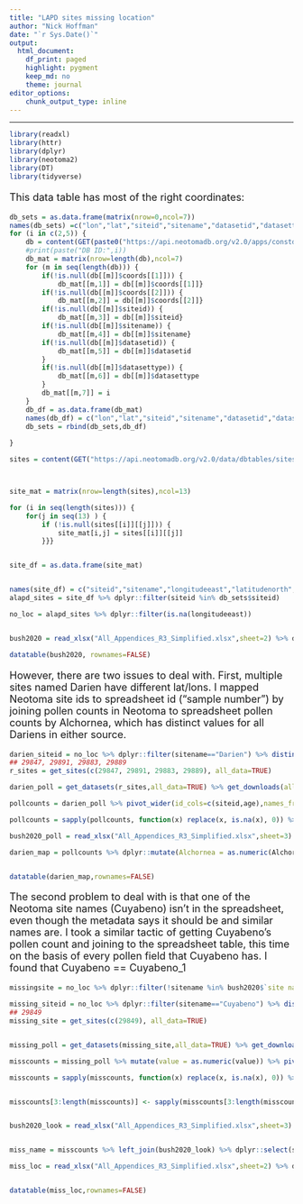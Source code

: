 ```yaml
---
title: "LAPD sites missing location"
author: "Nick Hoffman"
date: "`r Sys.Date()`"
output:
  html_document:
    df_print: paged
    highlight: pygment
    keep_md: no
    theme: journal
editor_options:
    chunk_output_type: inline
---
```


<style type="text/css">
h2, h3, h4, h5, h6 {
  counter-reset: section;
}
p {
  font-size:18px;
}

ul {
  font-size:18px;
}

li {
  font-size:18px;
}
table {
   padding: 0;border-collapse: collapse;
   layout: fixed;
   width: 90%; }
table tr {
   border-top: 1px solid #cccccc;
   background-color: white;
   margin: 0;
   padding: 0; }
table tr:nth-child(2n) {
   background-color: #f8f8f8; }
table tr th {
   font-weight: bold;
   border: 1px solid #cccccc;
   margin: 0;
   padding: 6px 13px; }
table tr td {
   border: 1px solid #cccccc;
   margin: 0;
   padding: 6px 13px; }
table tr th :first-child, table tr td :first-child {
   margin-top: 0; }
table tr th :last-child, table tr td :last-child {
   margin-bottom: 0; }
.html-widget {
    margin: auto;
}
</style>

---

```r

library(readxl)
library(httr)
library(dplyr)
library(neotoma2)
library(DT)
library(tidyverse)

```

This data table has most of the right coordinates:

```r



db_sets = as.data.frame(matrix(nrow=0,ncol=7))
names(db_sets) =c("lon","lat","siteid","sitename","datasetid","datasettype","dbID")
for (i in c(2,5)) {
    db = content(GET(paste0("https://api.neotomadb.org/v2.0/apps/constdb/datasets?dbid=",i)))$data
    #print(paste("DB ID:",i))
    db_mat = matrix(nrow=length(db),ncol=7)
    for (m in seq(length(db))) {
        if(!is.null(db[[m]]$coords[[1]])) {
            db_mat[[m,1]] = db[[m]]$coords[[1]]}
        if(!is.null(db[[m]]$coords[[2]])) {
            db_mat[[m,2]] = db[[m]]$coords[[2]]}
        if(!is.null(db[[m]]$siteid)) {
            db_mat[[m,3]] = db[[m]]$siteid}
        if(!is.null(db[[m]]$sitename)) {
            db_mat[[m,4]] = db[[m]]$sitename}
        if(!is.null(db[[m]]$datasetid)) {
            db_mat[[m,5]] = db[[m]]$datasetid
        }
        if(!is.null(db[[m]]$datasettype)) {
            db_mat[[m,6]] = db[[m]]$datasettype
        }
        db_mat[[m,7]] = i
    }
    db_df = as.data.frame(db_mat)
    names(db_df) = c("lon","lat","siteid","sitename","datasetid","datasettype","dbID")
    db_sets = rbind(db_sets,db_df)
    
}

sites = content(GET("https://api.neotomadb.org/v2.0/data/dbtables/sites?count=false&limit=99999"))$data



site_mat = matrix(nrow=length(sites),ncol=13)

for (i in seq(length(sites))) {
    for(j in seq(13) ) {
        if (!is.null(sites[[i]][[j]])) {
            site_mat[i,j] = sites[[i]][[j]]
        }}}


site_df = as.data.frame(site_mat)


names(site_df) = c("siteid","sitename","longitudeeast","latitudenorth","longitudewest","latitudesouth","altitude","area","sitedescription","notes","datecreated","datemodified","geog")
alapd_sites = site_df %>% dplyr::filter(siteid %in% db_sets$siteid)

no_loc = alapd_sites %>% dplyr::filter(is.na(longitudeeast))


bush2020 = read_xlsx("All_Appendices_R3_Simplified.xlsx",sheet=2) %>% dplyr::filter(`site name` %in% no_loc$sitename) %>% dplyr::select(`sample number`,`site name`,latitude,longitude) %>% distinct()

datatable(bush2020, rownames=FALSE)

```

However, there are two issues to deal with. First, multiple sites named Darien have different lat/lons. I mapped Neotoma site ids to spreadsheet id ("sample number") by joining pollen counts in Neotoma to spreadsheet pollen counts by Alchornea, which has distinct values for all Dariens in either source.

```r


darien_siteid = no_loc %>% dplyr::filter(sitename=="Darien") %>% distinct(siteid)
## 29847, 29891, 29883, 29889
r_sites = get_sites(c(29847, 29891, 29883, 29889), all_data=TRUE)

darien_poll = get_datasets(r_sites,all_data=TRUE) %>% get_downloads(all_data=TRUE) %>% samples()

pollcounts = darien_poll %>% pivot_wider(id_cols=c(siteid,age),names_from="variablename",values_from=value)

pollcounts = sapply(pollcounts, function(x) replace(x, is.na(x), 0)) %>% as.data.frame()

bush2020_poll = read_xlsx("All_Appendices_R3_Simplified.xlsx",sheet=3) %>% dplyr::filter(`site name` == "Darien")

darien_map = pollcounts %>% dplyr::mutate(Alchornea = as.numeric(Alchornea)) %>% left_join(bush2020_poll, by= join_by(Alchornea)) %>% dplyr::select(siteid, `sample number`,`site name`) %>% left_join(bush2020)


datatable(darien_map,rownames=FALSE)

```

The second problem to deal with is that one of the Neotoma site names (Cuyabeno) isn't in the spreadsheet, even though the metadata says it should be and similar names are. I took a similar tactic of getting Cuyabeno's pollen count and joining to the spreadsheet table, this time on the basis of every pollen field that Cuyabeno has. I found that Cuyabeno == Cuyabeno_1

```r

missingsite = no_loc %>% dplyr::filter(!sitename %in% bush2020$`site name`)

missing_siteid = no_loc %>% dplyr::filter(sitename=="Cuyabeno") %>% distinct(siteid)
## 29849
missing_site = get_sites(c(29849), all_data=TRUE)


missing_poll = get_datasets(missing_site,all_data=TRUE) %>% get_downloads(all_data=TRUE) %>% samples()

misscounts = missing_poll %>% mutate(value = as.numeric(value)) %>% pivot_wider(id_cols=c(siteid,sitename,datasetid,age),names_from="variablename",values_from=value)

misscounts = sapply(misscounts, function(x) replace(x, is.na(x), 0)) %>% as.data.frame()


misscounts[3:length(misscounts)] <- sapply(misscounts[3:length(misscounts)], function(x) as.numeric(as.character(x)))


bush2020_look = read_xlsx("All_Appendices_R3_Simplified.xlsx",sheet=3)


miss_name = misscounts %>% left_join(bush2020_look) %>% dplyr::select(siteid,sitename,`sample number`,`site name`,)

miss_loc = read_xlsx("All_Appendices_R3_Simplified.xlsx",sheet=2) %>% dplyr::filter(`site name` == miss_name$`site name`) %>% left_join(miss_name) %>% dplyr::select(`sample number`, `site name`, sitename, latitude, longitude) %>% distinct()


datatable(miss_loc,rownames=FALSE)

```

<div class="tocify-extend-page" data-unique="tocify-extend-page" style="height: 0;"></div>
